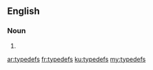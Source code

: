 ==English==

===Noun===
{{head|en}}

# {{plural of|typedef}}

[[ar:typedefs]]
[[fr:typedefs]]
[[ku:typedefs]]
[[my:typedefs]]